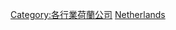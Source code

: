 {{Commonscat|Manufacturing companies of the Netherlands}}

[[Category:各行業荷蘭公司|Category:各行業荷蘭公司]]
[[Category:各国制造公司|Netherlands]]